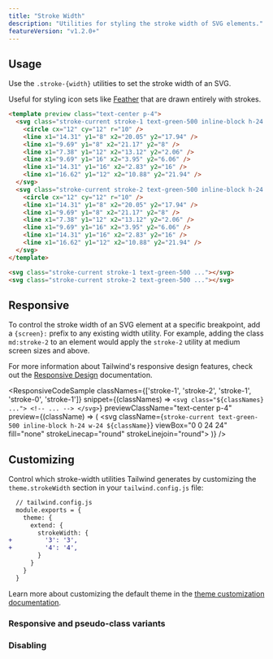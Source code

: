 ```yaml
---
title: "Stroke Width"
description: "Utilities for styling the stroke width of SVG elements."
featureVersion: "v1.2.0+"
---
```




## Usage

Use the `.stroke-{width}` utilities to set the stroke width of an SVG.

Useful for styling icon sets like [Feather](https://feathericons.com/) that are drawn entirely with strokes.

```html
<template preview class="text-center p-4">
  <svg class="stroke-current stroke-1 text-green-500 inline-block h-24 w-24" viewBox="0 0 24 24" fill="none" stroke-linecap="round" stroke-linejoin="round">
    <circle cx="12" cy="12" r="10" />
    <line x1="14.31" y1="8" x2="20.05" y2="17.94" />
    <line x1="9.69" y1="8" x2="21.17" y2="8" />
    <line x1="7.38" y1="12" x2="13.12" y2="2.06" />
    <line x1="9.69" y1="16" x2="3.95" y2="6.06" />
    <line x1="14.31" y1="16" x2="2.83" y2="16" />
    <line x1="16.62" y1="12" x2="10.88" y2="21.94" />
  </svg>
  <svg class="stroke-current stroke-2 text-green-500 inline-block h-24 w-24" viewBox="0 0 24 24" fill="none" stroke-linecap="round" stroke-linejoin="round">
    <circle cx="12" cy="12" r="10" />
    <line x1="14.31" y1="8" x2="20.05" y2="17.94" />
    <line x1="9.69" y1="8" x2="21.17" y2="8" />
    <line x1="7.38" y1="12" x2="13.12" y2="2.06" />
    <line x1="9.69" y1="16" x2="3.95" y2="6.06" />
    <line x1="14.31" y1="16" x2="2.83" y2="16" />
    <line x1="16.62" y1="12" x2="10.88" y2="21.94" />
  </svg>
</template>

<svg class="stroke-current stroke-1 text-green-500 ..."></svg>
<svg class="stroke-current stroke-2 text-green-500 ..."></svg>
```

## Responsive

To control the stroke width of an SVG element at a specific breakpoint, add a `{screen}:` prefix to any existing width utility. For example, adding the class `md:stroke-2` to an element would apply the `stroke-2` utility at medium screen sizes and above.

For more information about Tailwind's responsive design features, check out the [Responsive Design](/docs/responsive-design) documentation.

<ResponsiveCodeSample
  classNames={['stroke-1', 'stroke-2', 'stroke-1', 'stroke-0', 'stroke-1']}
  snippet={(classNames) => `
    <svg class="${classNames} ...">
      <!-- ... -->
    </svg>
  `}
  previewClassName="text-center p-4"
  preview={(className) => (
    <svg className={`stroke-current text-green-500 inline-block h-24 w-24 ${className}`} viewBox="0 0 24 24" fill="none" strokeLinecap="round" strokeLinejoin="round">
      <circle cx="12" cy="12" r="10" />
      <line x1="14.31" y1="8" x2="20.05" y2="17.94" />
      <line x1="9.69" y1="8" x2="21.17" y2="8" />
      <line x1="7.38" y1="12" x2="13.12" y2="2.06" />
      <line x1="9.69" y1="16" x2="3.95" y2="6.06" />
      <line x1="14.31" y1="16" x2="2.83" y2="16" />
      <line x1="16.62" y1="12" x2="10.88" y2="21.94" />
    </svg>
  )}
/>

## Customizing

Control which stroke-width utilities Tailwind generates by customizing the `theme.strokeWidth` section in your `tailwind.config.js` file:

```diff
  // tailwind.config.js
  module.exports = {
    theme: {
      extend: {
        strokeWidth: {
+         '3': '3',
+         '4': '4',
        }
      }
    }
  }
```

Learn more about customizing the default theme in the [theme customization documentation](/docs/theme#customizing-the-default-theme).

### Responsive and pseudo-class variants

<Variants plugin="strokeWidth" name="stroke-width" />

### Disabling

<Disabling plugin="strokeWidth" name="stroke-width" />
